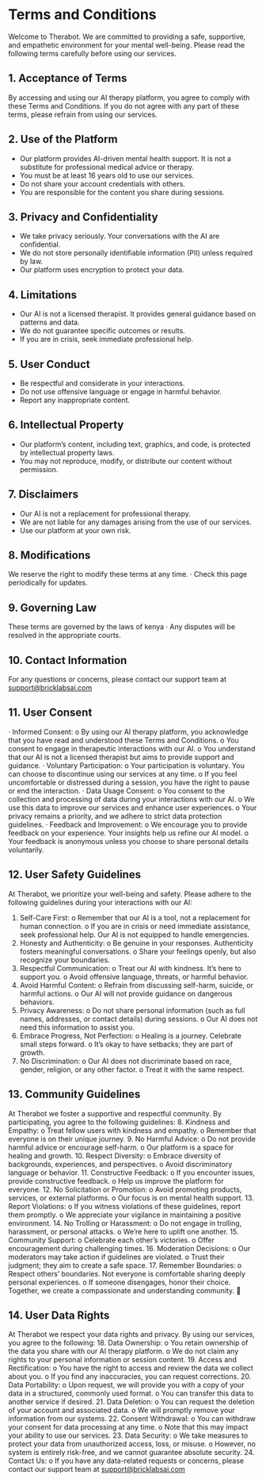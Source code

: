

<MdxLayout>

# Terms and Conditions
Welcome to Therabot. We are committed to providing a safe, supportive, and empathetic environment for your mental well-being. Please read the following terms carefully before using our services.

## 1. Acceptance of Terms
By accessing and using our AI therapy platform, you agree to comply with these Terms and Conditions. If you do not agree with any part of these terms, please refrain from using our services.

## 2. Use of the Platform
- Our platform provides AI-driven mental health support. It is not a substitute for professional medical advice or therapy.
- You must be at least 16 years old to use our services.
- Do not share your account credentials with others.
- You are responsible for the content you share during sessions.

## 3. Privacy and Confidentiality
- We take privacy seriously. Your conversations with the AI are confidential.
- We do not store personally identifiable information (PII) unless required by law.
- Our platform uses encryption to protect your data.

## 4. Limitations
- Our AI is not a licensed therapist. It provides general guidance based on patterns and data.
- We do not guarantee specific outcomes or results.
- If you are in crisis, seek immediate professional help.

## 5. User Conduct
- Be respectful and considerate in your interactions.
- Do not use offensive language or engage in harmful behavior.
- Report any inappropriate content.

## 6. Intellectual Property
- Our platform’s content, including text, graphics, and code, is protected by intellectual property laws.
- You may not reproduce, modify, or distribute our content without permission.

## 7. Disclaimers
- Our AI is not a replacement for professional therapy.
- We are not liable for any damages arising from the use of our services.
- Use our platform at your own risk.

## 8. Modifications
We reserve the right to modify these terms at any time.
· Check this page periodically for updates.

## 9. Governing Law
These terms are governed by the laws of kenya
· Any disputes will be resolved in the appropriate courts.

## 10. Contact Information
For any questions or concerns, please contact our support team at support@bricklabsai.com

## 11. User Consent
· Informed Consent:
o By using our AI therapy platform, you acknowledge that you have read and understood these Terms and Conditions.
o You consent to engage in therapeutic interactions with our AI.
o You understand that our AI is not a licensed therapist but aims to provide support and guidance.
· Voluntary Participation:
o Your participation is voluntary. You can choose to discontinue using our services at any time.
o If you feel uncomfortable or distressed during a session, you have the right to pause or end the interaction.
· Data Usage Consent:
o You consent to the collection and processing of data during your interactions with our AI.
o We use this data to improve our services and enhance user experiences.
o Your privacy remains a priority, and we adhere to strict data protection guidelines.
· Feedback and Improvement:
o We encourage you to provide feedback on your experience. Your insights help us refine our AI model.
o Your feedback is anonymous unless you choose to share personal details voluntarily.

## 12. User Safety Guidelines
At Therabot, we prioritize your well-being and safety. Please adhere to the following guidelines during your interactions with our AI:
1. Self-Care First:
o Remember that our AI is a tool, not a replacement for human connection.
o If you are in crisis or need immediate assistance, seek professional help. Our AI is not equipped to handle emergencies.
2. Honesty and Authenticity:
o Be genuine in your responses. Authenticity fosters meaningful conversations.
o Share your feelings openly, but also recognize your boundaries.
3. Respectful Communication:
o Treat our AI with kindness. It’s here to support you.
o Avoid offensive language, threats, or harmful behavior.
4. Avoid Harmful Content:
o Refrain from discussing self-harm, suicide, or harmful actions.
o Our AI will not provide guidance on dangerous behaviors.
5. Privacy Awareness:
o Do not share personal information (such as full names, addresses, or contact details) during sessions.
o Our AI does not need this information to assist you.
6. Embrace Progress, Not Perfection:
o Healing is a journey. Celebrate small steps forward.
o It’s okay to have setbacks; they are part of growth.
7. No Discrimination:
o Our AI does not discriminate based on race, gender, religion, or any other factor.
o Treat it with the same respect.

## 13. Community Guidelines

At Therabot we foster a supportive and respectful community. By participating, you agree to the following guidelines:
8. Kindness and Empathy:
o Treat fellow users with kindness and empathy.
o Remember that everyone is on their unique journey.
9. No Harmful Advice:
o Do not provide harmful advice or encourage self-harm.
o Our platform is a space for healing and growth.
10. Respect Diversity:
o Embrace diversity of backgrounds, experiences, and perspectives.
o Avoid discriminatory language or behavior.
11. Constructive Feedback:
o If you encounter issues, provide constructive feedback.
o Help us improve the platform for everyone.
12. No Solicitation or Promotion:
o Avoid promoting products, services, or external platforms.
o Our focus is on mental health support.
13. Report Violations:
o If you witness violations of these guidelines, report them promptly.
o We appreciate your vigilance in maintaining a positive environment.
14. No Trolling or Harassment:
o Do not engage in trolling, harassment, or personal attacks.
o We’re here to uplift one another.
15. Community Support:
o Celebrate each other’s victories.
o Offer encouragement during challenging times.
16. Moderation Decisions:
o Our moderators may take action if guidelines are violated.
o Trust their judgment; they aim to create a safe space.
17. Remember Boundaries:
o Respect others’ boundaries. Not everyone is comfortable sharing deeply personal experiences.
o If someone disengages, honor their choice.
Together, we create a compassionate and understanding community. 🌟

## 14. User Data Rights

At Therabot we respect your data rights and privacy. By using our services, you agree to the following:
18. Data Ownership:
o You retain ownership of the data you share with our AI therapy platform.
o We do not claim any rights to your personal information or session content.
19. Access and Rectification:
o You have the right to access and review the data we collect about you.
o If you find any inaccuracies, you can request corrections.
20. Data Portability:
o Upon request, we will provide you with a copy of your data in a structured, commonly used format.
o You can transfer this data to another service if desired.
21. Data Deletion:
o You can request the deletion of your account and associated data.
o We will promptly remove your information from our systems.
22. Consent Withdrawal:
o You can withdraw your consent for data processing at any time.
o Note that this may impact your ability to use our services.
23. Data Security:
o We take measures to protect your data from unauthorized access, loss, or misuse.
o However, no system is entirely risk-free, and we cannot guarantee absolute security.
24. Contact Us:
o If you have any data-related requests or concerns, please contact our support team at support@bricklabsai.com




</MdxLayout>
